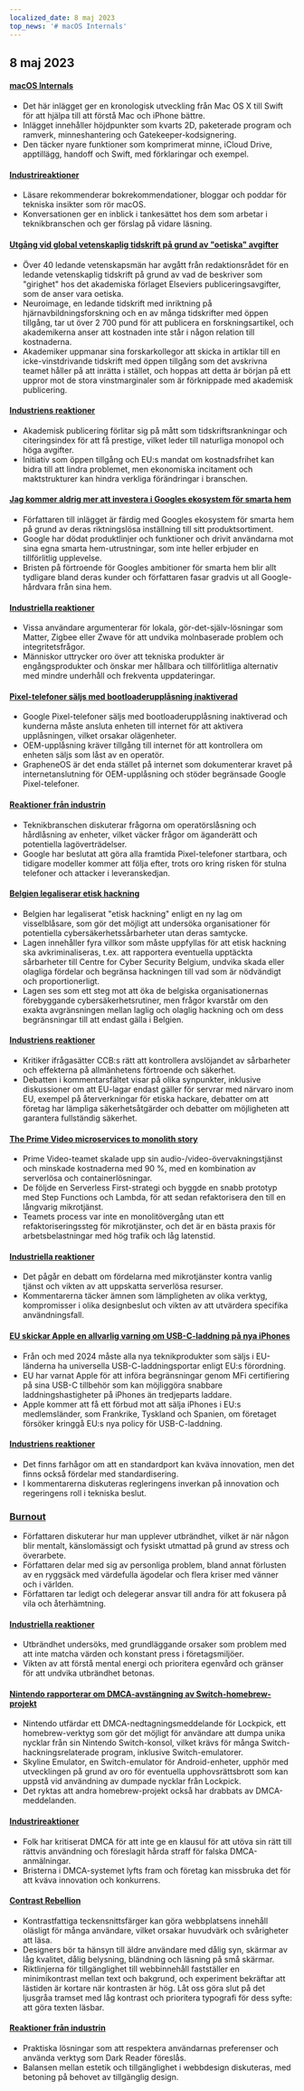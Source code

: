```yaml
---
localized_date: 8 maj 2023
top_news: '# macOS Internals'
---
```




<CallToAction />

<Steps>

## 8 maj 2023

#### [macOS Internals](https://gist.github.com/kconner/cff08fe3e0bb857ea33b47d965b3e19f)

- Det här inlägget ger en kronologisk utveckling från Mac OS X till Swift för att hjälpa till att förstå Mac och iPhone bättre.
- Inlägget innehåller höjdpunkter som kvarts 2D, paketerade program och ramverk, minneshantering och Gatekeeper-kodsignering.
- Den täcker nyare funktioner som komprimerat minne, iCloud Drive, apptillägg, handoff och Swift, med förklaringar och exempel.

#### [Industrireaktioner](http://news.ycombinator.com/item?id=35847715)

- Läsare rekommenderar bokrekommendationer, bloggar och poddar för tekniska insikter som rör macOS.
- Konversationen ger en inblick i tankesättet hos dem som arbetar i teknikbranschen och ger förslag på vidare läsning.

#### [Utgång vid global vetenskaplig tidskrift på grund av "oetiska" avgifter](https://www.theguardian.com/science/2023/may/07/too-greedy-mass-walkout-at-global-science-journal-over-unethical-fees)

- Över 40 ledande vetenskapsmän har avgått från redaktionsrådet för en ledande vetenskaplig tidskrift på grund av vad de beskriver som "girighet" hos det akademiska förlaget Elseviers publiceringsavgifter, som de anser vara oetiska.
- Neuroimage, en ledande tidskrift med inriktning på hjärnavbildningsforskning och en av många tidskrifter med öppen tillgång, tar ut över 2 700 pund för att publicera en forskningsartikel, och akademikerna anser att kostnaden inte står i någon relation till kostnaderna.
- Akademiker uppmanar sina forskarkollegor att skicka in artiklar till en icke-vinstdrivande tidskrift med öppen tillgång som det avskrivna teamet håller på att inrätta i stället, och hoppas att detta är början på ett uppror mot de stora vinstmarginaler som är förknippade med akademisk publicering.

#### [Industriens reaktioner](http://news.ycombinator.com/item?id=35848894)

- Akademisk publicering förlitar sig på mått som tidskriftsrankningar och citeringsindex för att få prestige, vilket leder till naturliga monopol och höga avgifter.
- Initiativ som öppen tillgång och EU:s mandat om kostnadsfrihet kan bidra till att lindra problemet, men ekonomiska incitament och maktstrukturer kan hindra verkliga förändringar i branschen.

#### [Jag kommer aldrig mer att investera i Googles ekosystem för smarta hem](https://www.androidauthority.com/google-smart-home-3319869/)

- Författaren till inlägget är färdig med Googles ekosystem för smarta hem på grund av deras riktningslösa inställning till sitt produktsortiment.
- Google har dödat produktlinjer och funktioner och drivit användarna mot sina egna smarta hem-utrustningar, som inte heller erbjuder en tillförlitlig upplevelse.
- Bristen på förtroende för Googles ambitioner för smarta hem blir allt tydligare bland deras kunder och författaren fasar gradvis ut all Google-hårdvara från sina hem.

#### [Industriella reaktioner](http://news.ycombinator.com/item?id=35849060)

- Vissa användare argumenterar för lokala, gör-det-själv-lösningar som Matter, Zigbee eller Zwave för att undvika molnbaserade problem och integritetsfrågor.
- Människor uttrycker oro över att tekniska produkter är engångsprodukter och önskar mer hållbara och tillförlitliga alternativ med mindre underhåll och frekventa uppdateringar.

#### [Pixel-telefoner säljs med bootloaderupplåsning inaktiverad](https://www.fitzsim.org/blog/?p=545)

- Google Pixel-telefoner säljs med bootloaderupplåsning inaktiverad och kunderna måste ansluta enheten till internet för att aktivera upplåsningen, vilket orsakar olägenheter.
- OEM-upplåsning kräver tillgång till internet för att kontrollera om enheten säljs som låst av en operatör.
- GrapheneOS är det enda stället på internet som dokumenterar kravet på internetanslutning för OEM-upplåsning och stöder begränsade Google Pixel-telefoner.

#### [Reaktioner från industrin](http://news.ycombinator.com/item?id=35852192)

- Teknikbranschen diskuterar frågorna om operatörslåsning och hårdlåsning av enheter, vilket väcker frågor om äganderätt och potentiella lagöverträdelser.
- Google har beslutat att göra alla framtida Pixel-telefoner startbara, och tidigare modeller kommer att följa efter, trots oro kring risken för stulna telefoner och attacker i leveranskedjan.

#### [Belgien legaliserar etisk hackning](https://www.law.kuleuven.be/citip/blog/belgium-legalises-ethical-hacking-a-threat-or-an-opportunity-for-cybersecurity/)

- Belgien har legaliserat "etisk hackning" enligt en ny lag om visselblåsare, som gör det möjligt att undersöka organisationer för potentiella cybersäkerhetssårbarheter utan deras samtycke.
- Lagen innehåller fyra villkor som måste uppfyllas för att etisk hackning ska avkriminaliseras, t.ex. att rapportera eventuella upptäckta sårbarheter till Centre for Cyber Security Belgium, undvika skada eller olagliga fördelar och begränsa hackningen till vad som är nödvändigt och proportionerligt.
- Lagen ses som ett steg mot att öka de belgiska organisationernas förebyggande cybersäkerhetsrutiner, men frågor kvarstår om den exakta avgränsningen mellan laglig och olaglig hackning och om dess begränsningar till att endast gälla i Belgien.

#### [Industriens reaktioner](http://news.ycombinator.com/item?id=35847860)

- Kritiker ifrågasätter CCB:s rätt att kontrollera avslöjandet av sårbarheter och effekterna på allmänhetens förtroende och säkerhet.
- Debatten i kommentarsfältet visar på olika synpunkter, inklusive diskussioner om att EU-lagar endast gäller för servrar med närvaro inom EU, exempel på återverkningar för etiska hackare, debatter om att företag har lämpliga säkerhetsåtgärder och debatter om möjligheten att garantera fullständig säkerhet.

#### [The Prime Video microservices to monolith story](https://adrianco.medium.com/so-many-bad-takes-what-is-there-to-learn-from-the-prime-video-microservices-to-monolith-story-4bd0970423d4)

- Prime Video-teamet skalade upp sin audio-/video-övervakningstjänst och minskade kostnaderna med 90 %, med en kombination av serverlösa och containerlösningar.
- De följde en Serverless First-strategi och byggde en snabb prototyp med Step Functions och Lambda, för att sedan refaktorisera den till en långvarig mikrotjänst.
- Teamets process var inte en monolitövergång utan ett refaktoriseringssteg för mikrotjänster, och det är en bästa praxis för arbetsbelastningar med hög trafik och låg latenstid.

#### [Industriella reaktioner](http://news.ycombinator.com/item?id=35853148)

- Det pågår en debatt om fördelarna med mikrotjänster kontra vanlig tjänst och vikten av att uppskatta serverlösa resurser.
- Kommentarerna täcker ämnen som lämpligheten av olika verktyg, kompromisser i olika designbeslut och vikten av att utvärdera specifika användningsfall.

#### [EU skickar Apple en allvarlig varning om USB-C-laddning på nya iPhones](https://www.techradar.com/news/apple-may-not-restrict-usb-c-charging-on-new-iphones-after-all)

- Från och med 2024 måste alla nya teknikprodukter som säljs i EU-länderna ha universella USB-C-laddningsportar enligt EU:s förordning.
- EU har varnat Apple för att införa begränsningar genom MFi certifiering på sina USB-C tillbehör som kan möjliggöra snabbare laddningshastigheter på iPhones än tredjeparts laddare.
- Apple kommer att få ett förbud mot att sälja iPhones i EU:s medlemsländer, som Frankrike, Tyskland och Spanien, om företaget försöker kringgå EU:s nya policy för USB-C-laddning.

#### [Industriens reaktioner](http://news.ycombinator.com/item?id=35849043)

- Det finns farhågor om att en standardport kan kväva innovation, men det finns också fördelar med standardisering.
- I kommentarerna diskuteras regleringens inverkan på innovation och regeringens roll i tekniska beslut.

### [Burnout](https://drewdevault.com/2023/05/01/2023-05-01-Burnout.html)

- Författaren diskuterar hur man upplever utbrändhet, vilket är när någon blir mentalt, känslomässigt och fysiskt utmattad på grund av stress och överarbete.
- Författaren delar med sig av personliga problem, bland annat förlusten av en ryggsäck med värdefulla ägodelar och flera kriser med vänner och i världen.
- Författaren tar ledigt och delegerar ansvar till andra för att fokusera på vila och återhämtning.

#### [Industriella reaktioner](http://news.ycombinator.com/item?id=35849384)

- Utbrändhet undersöks, med grundläggande orsaker som problem med att inte matcha värden och konstant press i företagsmiljöer.
- Vikten av att förstå mental energi och prioritera egenvård och gränser för att undvika utbrändhet betonas.

#### [Nintendo rapporterar om DMCA-avstängning av Switch-homebrew-projekt](https://gbatemp.net/threads/nintendo-reportedly-issues-dmca-takedown-for-switch-homebrew-projects-skyline-switch-emulator-development-ceased.632406/)

- Nintendo utfärdar ett DMCA-nedtagningsmeddelande för Lockpick, ett homebrew-verktyg som gör det möjligt för användare att dumpa unika nycklar från sin Nintendo Switch-konsol, vilket krävs för många Switch-hackningsrelaterade program, inklusive Switch-emulatorer.
- Skyline Emulator, en Switch-emulator för Android-enheter, upphör med utvecklingen på grund av oro för eventuella upphovsrättsbrott som kan uppstå vid användning av dumpade nycklar från Lockpick.
- Det ryktas att andra homebrew-projekt också har drabbats av DMCA-meddelanden.

#### [Industrireaktioner](http://news.ycombinator.com/item?id=35846726)

- Folk har kritiserat DMCA för att inte ge en klausul för att utöva sin rätt till rättvis användning och föreslagit hårda straff för falska DMCA-anmälningar.
- Bristerna i DMCA-systemet lyfts fram och företag kan missbruka det för att kväva innovation och konkurrens.

#### [Contrast Rebellion](https://contrastrebellion.com/)

- Kontrastfattiga teckensnittsfärger kan göra webbplatsens innehåll oläsligt för många användare, vilket orsakar huvudvärk och svårigheter att läsa.
- Designers bör ta hänsyn till äldre användare med dålig syn, skärmar av låg kvalitet, dålig belysning, bländning och läsning på små skärmar.
- Riktlinjerna för tillgänglighet till webbinnehåll fastställer en minimikontrast mellan text och bakgrund, och experiment bekräftar att lästiden är kortare när kontrasten är hög. Låt oss göra slut på det ljusgråa tramset med låg kontrast och prioritera typografi för dess syfte: att göra texten läsbar.

#### [Reaktioner från industrin](http://news.ycombinator.com/item?id=35850044)

- Praktiska lösningar som att respektera användarnas preferenser och använda verktyg som Dark Reader föreslås.
- Balansen mellan estetik och tillgänglighet i webbdesign diskuteras, med betoning på behovet av tillgänglig design.

</Steps>
